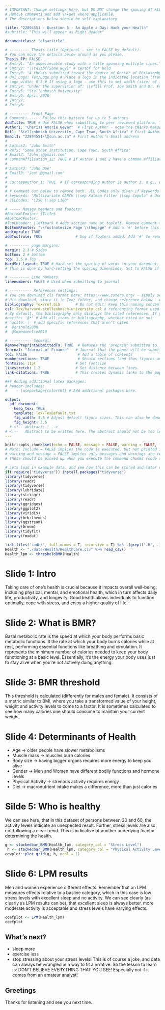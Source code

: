 ```yaml
---
# IMPORTANT: Change settings here, but DO NOT change the spacing AT ALL.
# Remove comments and add values where applicable.
# The descriptions below should be self-explanatory

title: "22894551 - Question 5 - An Apple a Day: Hack your Health"
#subtitle: "This will appear as Right Header"

documentclass: "elsarticle"

# --------- Thesis title (Optional - set to FALSE by default).
# You can move the details below around as you please.
Thesis_FP: FALSE
# Entry1: "An unbelievable study with a title spanning multiple lines."
# Entry2: "\\textbf{Some Guy}" # textbf for bold
# Entry3: "A thesis submitted toward the degree of Doctor of Philosophy"
# Uni_Logo: Tex/Logo.png # Place a logo in the indicated location (from your root, e.g. defaults to ~/Tex/Logo.png) and uncomment this line. Leave uncommented for no image
# Logo_width: 0.3 # If using a logo - use this to set width (size) of image
# Entry4: "Under the supervision of: \\vfill Prof. Joe Smith and Dr. Frank Smith"
# Entry5: "Stellenbosch University"
# Entry6: April 2020
# Entry7:
# Entry8:

# --------- Front Page
# Comment: ----- Follow this pattern for up to 5 authors
AddTitle: TRUE # Use FALSE when submitting to peer reviewed platform. This will remove author names.
Author1: "Charisa Amorie Geyer"  # First Author - note the thanks message displayed as an italic footnote of first page.
Ref1: "Stellenbosch University, Cape Town, South Africa" # First Author's Affiliation
Email1: "22894551\\@sun.ac.za" # First Author's Email address
# 
# Author2: "John Smith"
# Ref2: "Some other Institution, Cape Town, South Africa"
# Email2: "John\\@gmail.com"
# CommonAffiliation_12: TRUE # If Author 1 and 2 have a common affiliation. Works with _13, _23, etc.
# 
# Author3: "John Doe"
# Email3: "Joe\\@gmail.com"
# 
# CorrespAuthor_1: TRUE  # If corresponding author is author 3, e.g., use CorrespAuthor_3: TRUE
# 
# # Comment out below to remove both. JEL Codes only given if keywords also given.
# keywords: "Multivariate GARCH \\sep Kalman Filter \\sep Copula" # Use \\sep to separate
# JELCodes: "L250 \\sep L100"

# ----- Manage headers and footers:
#BottomLFooter: $Title$
#BottomCFooter:
#TopLHeader: \leftmark # Adds section name at topleft. Remove comment to add it.
BottomRFooter: "\\footnotesize Page \\thepage" # Add a '#' before this line to remove footer.
addtoprule: TRUE
addfootrule: TRUE               # Use if footers added. Add '#' to remove line.

# --------- page margins:
margin: 2.3 # Sides
bottom: 2 # bottom
top: 2.5 # Top
HardSet_layout: TRUE # Hard-set the spacing of words in your document. This will stop LaTeX squashing text to fit on pages, e.g.
# This is done by hard-setting the spacing dimensions. Set to FALSE if you want LaTeX to optimize this for your paper.

# --------- Line numbers
linenumbers: FALSE # Used when submitting to journal

# ---------- References settings:
# You can download cls format here: https://www.zotero.org/ - simply search for your institution. You can also edit and save cls formats here: https://editor.citationstyles.org/about/
# Hit download, store it in Tex/ folder, and change reference below - easy.
bibliography: Tex/ref.bib       # Do not edit: Keep this naming convention and location.
csl: Tex/harvard-stellenbosch-university.csl # referencing format used.
# By default, the bibliography only displays the cited references. If you want to change this, you can comment out one of the following:
#nocite: '@*' # Add all items in bibliography, whether cited or not
# nocite: |  # add specific references that aren't cited
#  @grinold2000
#  @Someoneelse2010

# ---------- General:
RemovePreprintSubmittedTo: TRUE  # Removes the 'preprint submitted to...' at bottom of titlepage
Journal: "Journal of Finance"   # Journal that the paper will be submitting to, if RemovePreprintSubmittedTo is set to TRUE.
toc: FALSE                       # Add a table of contents
numbersections: TRUE             # Should sections (and thus figures and tables) be numbered?
fontsize: 11pt                  # Set fontsize
linestretch: 1.2                # Set distance between lines.
link-citations: TRUE            # This creates dynamic links to the papers in reference list.

### Adding additional latex packages:
# header-includes:
#    - \usepackage{colortbl} # Add additional packages here.

output:
  pdf_document:
    keep_tex: TRUE
    template: Tex/TexDefault.txt
    fig_width: 3.5 # Adjust default figure sizes. This can also be done in the chunks of the text.
    fig_height: 3.5
  # <!-- abstract: | -->
# <!--   Abstract to be written here. The abstract should not be too long and should provide the reader with a good understanding what you are writing about. Academic papers are not like novels where you keep the reader in suspense. To be effective in getting others to read your paper, be as open and concise about your findings here as possible. Ideally, upon reading your abstract, the reader should feel he / she must read your paper in entirety. -->
---
```


<!-- First: Set your default preferences for chunk options: -->

<!-- If you want a chunk's code to be printed, set echo = TRUE. message = FALSE stops R printing ugly package loading details in your final paper too. I also suggest setting warning = FALSE and checking for warnings in R, else you might find ugly warnings in your paper. -->

```r
knitr::opts_chunk$set(echo = FALSE, message = FALSE, warning = FALSE, fig.width = 6, fig.height = 5, fig.pos="H", fig.pos = 'H')
# Note: Include = FALSE implies the code is executed, but not printed in your pdf.
# warning and message = FALSE implies ugly messages and warnings are removed from your pdf.
# These should be picked up when you execute the command chunks (code sections below) in your rmd, not printed in your paper!

# Lets load in example data, and see how this can be stored and later called from your 'data' folder.
if(!require("tidyverse")) install.packages("tidyverse")
library(tidyverse)
library(readr)
library(tidyverse)
library(lubridate)
library(stringr)
library(readr)
library(ggridges)
library(ggplot2)
library(viridis)
library(hrbrthemes)
library(ggstream)
library(broom)
library(tidyfit)
library(fmxdat)

list.files('code/', full.names = T, recursive = T) %>% .[grepl('.R', .)] %>% as.list() %>% walk(~source(.))
Health <- "./data/Health/HealthCare.csv" %>% read_csv()
Health_lpm <- thresholdBMR(Health)
```


<!-- ############################## -->
<!-- # Start Writing here: -->
<!-- ############################## -->

# Slide 1: Intro

Taking care of one's health is crucial because it impacts overall well-being, including physical, mental, and emotional health, which in turn affects daily life, productivity, and longevity. Good health allows individuals to function optimally, cope with stress, and enjoy a higher quality of life. 

# Slide 2: What is BMR? 
Basal metabolic rate is the speed at which your body performs basic metabolic functions. 
It the rate at which your body burns calories while at rest, performing essential functions like breathing and circulation. It represents the minimum number of calories needed to keep your body functioning at a basic level. Essentially, it's the energy your body uses just to stay alive when you're not actively doing anything. 

# Slide 3: BMR threshold
This threshold is calculated (differently for males and female). It consists of a metric similar to BMI, where you take a transformed value of your height, weight and activity levels to come to a factor. It is sometimes calculated to see how many calories one should consume to maintain your current weight. 

# Slide 4: Determinants of Health
* Age -> older people have slower metabolisms
* Muscle mass -> muscles burn calories
* Body size -> having bigger organs requires more energy to keep you alive
* Gender -> Men and Women have different bodily functions and hormone levels
* Physical Activity -> strenous activity requires energy
* Diet -> macronutrient intake makes a difference, more than just calories

# Silde 5: Who is healthy
We can see here, that in this dataset of persons between 20 and 60, the activity levels indicate an unexpected result. Further, stress levels are also not following a clear trend. This is indicative of another underlying fcactor determining the health.  
```r
g <- stackedbar_BMR(Health_lpm, category_col = "Stress Level")
 h <- stackedbar_BMR(Health_lpm, category_col = "Physical Activity Level")
cowplot::plot_grid(g, h, ncol = 1)
```


# Slide 6: LPM results
Men and women experience different effects. Remember that an LPM measures effects relative to a basline category, which in this case is low stress levels with excellent sleep and no activity. We can see clearly (as clearly as LPM results can be), that excellent sleep is always better, more moderate activity is acceptable and stress levels have varying effects.  

```r
coefplot <- LPM(Health_lpm)
coefplot
```
## What's next? 
* sleep more
* exercise less
* stop stressing about your stress levels!
This is of course a joke, and data can always be wrangled in a way to fit a nrrative. So the lesson to learn is: DON'T BELIEVE EVERYTHING THAT YOU SEE! Especially not if it comes from an amateur analyst! 

## Greetings
Thanks for listening and see you next time. 